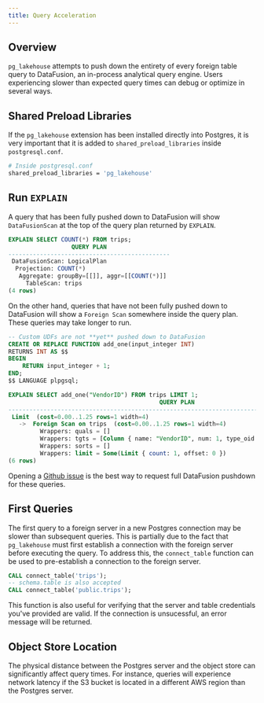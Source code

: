 ```yaml
---
title: Query Acceleration
---
```


## Overview

`pg_lakehouse` attempts to push down the entirety of every foreign table query to DataFusion, an in-process analytical query engine.
Users experiencing slower than expected query times can debug or optimize in several ways.

## Shared Preload Libraries

If the `pg_lakehouse` extension has been installed directly into Postgres, it is very important that it is
added to `shared_preload_libraries` inside `postgresql.conf`.

```bash
# Inside postgresql.conf
shared_preload_libraries = 'pg_lakehouse'
```

## Run `EXPLAIN`

A query that has been fully pushed down to DataFusion will show `DataFusionScan` at the top of the query plan returned by `EXPLAIN`.

```sql
EXPLAIN SELECT COUNT(*) FROM trips;
                  QUERY PLAN
----------------------------------------------
 DataFusionScan: LogicalPlan
  Projection: COUNT(*)
   Aggregate: groupBy=[[]], aggr=[[COUNT(*)]]
     TableScan: trips
(4 rows)
```

On the other hand, queries that have not been fully pushed down to DataFusion will show a `Foreign Scan` somewhere inside the query plan.
These queries may take longer to run.

```sql
-- Custom UDFs are not **yet** pushed down to DataFusion
CREATE OR REPLACE FUNCTION add_one(input_integer INT)
RETURNS INT AS $$
BEGIN
    RETURN input_integer + 1;
END;
$$ LANGUAGE plpgsql;

EXPLAIN SELECT add_one("VendorID") FROM trips LIMIT 1;
                                           QUERY PLAN
-------------------------------------------------------------------------------------------------
 Limit  (cost=0.00..1.25 rows=1 width=4)
   ->  Foreign Scan on trips  (cost=0.00..1.25 rows=1 width=4)
         Wrappers: quals = []
         Wrappers: tgts = [Column { name: "VendorID", num: 1, type_oid: Oid(23), type_mod: -1 }]
         Wrappers: sorts = []
         Wrappers: limit = Some(Limit { count: 1, offset: 0 })
(6 rows)
```

Opening a [Github issue](https://github.com/paradedb/paradedb/issues) is the best way to request full DataFusion pushdown for these
queries.

## First Queries

The first query to a foreign server in a new Postgres connection may be slower than subsequent queries. This is partially due to the fact
that `pg_lakehouse` must first establish a connection with the foreign server before executing the query. To address this, the
`connect_table` function can be used to pre-establish a connection to the foreign server.

```sql
CALL connect_table('trips');
-- schema.table is also accepted
CALL connect_table('public.trips');
```

This function is also useful for verifying that the server and table credentials you've provided are valid. If the connection is
unsucessful, an error message will be returned.

## Object Store Location

The physical distance between the Postgres server and the object store can significantly affect query times. For instance,
queries will experience network latency if the S3 bucket is located in a different AWS region than the Postgres server.
